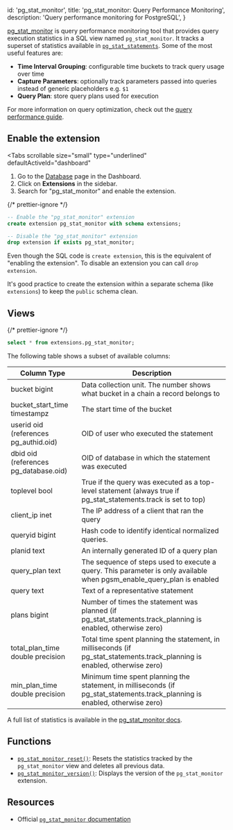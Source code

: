 
  id: 'pg_stat_monitor',
  title: 'pg_stat_monitor: Query Performance Monitoring',
  description: 'Query performance monitoring for PostgreSQL',
}

[pg_stat_monitor](https://github.com/percona/pg_stat_monitor) is query performance monitoring tool that provides query execution statistics in a SQL view named `pg_stat_monitor`. It tracks a superset of statistics available in [`pg_stat_statements`](https://www.postgresql.org/docs/current/pgstatstatements.html). Some of the most useful features are:
- **Time Interval Grouping**: configurable time buckets to track query usage over time
- **Capture Parameters**: optionally track parameters passed into queries instead of generic placeholders e.g. `$1`
- **Query Plan**: store query plans used for execution 

For more information on query optimization, check out the [query performance guide](/docs/guides/platform/performance#examining-query-performance).

## Enable the extension

<Tabs
  scrollable
  size="small"
  type="underlined"
  defaultActiveId="dashboard"
>
<TabPanel id="dashboard" label="Dashboard">

1. Go to the [Database](https://app.supabase.com/project/_/database/tables) page in the Dashboard.
2. Click on **Extensions** in the sidebar.
3. Search for "pg_stat_monitor" and enable the extension.

</TabPanel>
<TabPanel id="sql" label="SQL">

{/* prettier-ignore */}
```sql
-- Enable the "pg_stat_monitor" extension
create extension pg_stat_monitor with schema extensions;

-- Disable the "pg_stat_monitor" extension
drop extension if exists pg_stat_monitor;
```

Even though the SQL code is `create extension`, this is the equivalent of "enabling the extension".
To disable an extension you can call `drop extension`.

It's good practice to create the extension within a separate schema (like `extensions`) to keep the `public` schema clean.

</TabPanel>
</Tabs>

## Views

{/* prettier-ignore */}
```sql
select * from extensions.pg_stat_monitor;
```

The following table shows a subset of available columns:

| Column Type                           | Description                                                                                                                  |
| ------------------------------------- | ---------------------------------------------------------------------------------------------------------------------------- |
| bucket bigint                         | Data collection unit. The number shows what bucket in a chain a record belongs to                                            |
| bucket_start_time timestampz          | The start time of the bucket                                                                                                 |
| userid oid (references pg_authid.oid) | OID of user who executed the statement                                                                                       |
| dbid oid (references pg_database.oid) | OID of database in which the statement was executed                                                                          |
| toplevel bool                         | True if the query was executed as a top-level statement (always true if pg_stat_statements.track is set to top)              |
| client_ip inet                        | The IP address of a client that ran the query                                                                                |
| queryid bigint                        | Hash code to identify identical normalized queries.                                                                          |
| planid text                           | An internally generated ID of a query plan                                                                                   |
| query_plan text                       | The sequence of steps used to execute a query. This parameter is only available when pgsm_enable_query_plan is enabled       |
| query text                            | Text of a representative statement                                                                                           |
| plans bigint                          | Number of times the statement was planned (if pg_stat_statements.track_planning is enabled, otherwise zero)                  |
| total_plan_time double precision      | Total time spent planning the statement, in milliseconds (if pg_stat_statements.track_planning is enabled, otherwise zero)   |
| min_plan_time double precision        | Minimum time spent planning the statement, in milliseconds (if pg_stat_statements.track_planning is enabled, otherwise zero) |

A full list of statistics is available in the [pg_stat_monitor docs](https://docs.percona.com/pg-stat-monitor/reference.html#postgresql-15).

## Functions
- [`pg_stat_monitor_reset()`](https://docs.percona.com/pg-stat-monitor/functions.html): Resets the statistics tracked by the `pg_stat_monitor` view and deletes all previous data.
- [`pg_stat_monitor_version()`](https://docs.percona.com/pg-stat-monitor/functions.html): Displays the version of the `pg_stat_monitor` extension.

## Resources

- Official [`pg_stat_monitor` documentation](https://github.com/percona/pg_stat_monitor)


